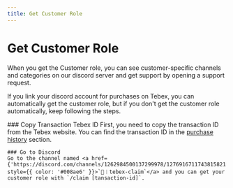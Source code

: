```yaml
---
title: Get Customer Role
---
```



# Get Customer Role

When you get the Customer role, you can see customer-specific channels and categories on our discord server and get support by opening a support request.

If you link your discord account for purchases on Tebex, you can automatically get the customer role, but if you don't get the customer role automatically, keep following the steps.

<Steps>
    ### Copy Transaction Tebex ID
    First, you need to copy the transaction ID from the Tebex website. You can find the transaction ID in the <a href={'https://checkout.tebex.io/payment-history/login'} style={{ color: '#008ae6' }}>purchase history</a> section.
    
    ### Go to Discord
    Go to the channel named <a href={'https://discord.com/channels/1262984500137299978/1276916711743815821'} style={{ color: '#008ae6' }}>`🐻︱tebex-claim`</a> and you can get your customer role with `/claim [tansaction-id]`.
</Steps>